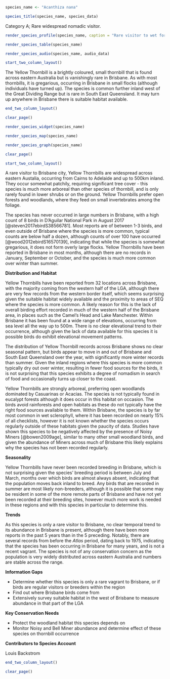 ```r
species_name <- "Acanthiza nana"
```

```r
species_title(species_name, species_data)
```

Category A; Rare widespread nomadic visitor.

```r
render_species_profile(species_name, caption = "Rare visitor to wet forests across Brisbane. More records over winter, suggesting seasonal movements into the region, but very sporadic abundance year-by-year. Not of any conservation in Brisbane or across Australia.")
```

```r
render_species_table(species_name)
```

```r
render_species_audio(species_name, audio_data)
```

```r
start_two_column_layout()
```

The Yellow Thornbill is a brightly coloured, small thornbill that is found across eastern Australia but is vanishingly rare in Brisbane. As with most thornbills, it is gregarious, occurring in Brisbane in small flocks (although individuals have turned up). The species is common further inland west of the Great Dividing Range but is rare in South East Queensland. It may turn up anywhere in Brisbane there is suitable habitat available.

```r
end_two_column_layout()
```

```r
clear_page()
```

```r
render_species_widget(species_name)
```

```r
render_species_map(species_name)
```

```r
render_species_graph(species_name)
```

```r
clear_page()
```

```r
start_two_column_layout()
```

A rare visitor to Brisbane city, Yellow Thornbills are widespread across eastern Austalia, occurring from Cairns to Adelaide and up to 500km inland. They occur somewhat patchily, requiring significant tree cover - this species is much more arboreal than other species of thornbill, and is only rarely found in lower shrubs or on the ground. Yellow Thornbills prefer open forests and woodlands, where they feed on small invertebrates among the foliage.

The species has never occurred in large numbers in Brisbane, with a high count of 8 birds in D'Aguilar National Park in August 2017 [@steven2017ebirdS38566781]. Most reports are of between 1-3 birds, and even outside of Brisbane where the species is more common, typical counts are below half a dozen, although counts of over 100 have occurred [@wood2012ebirdS16570139], indicating that while the species is somewhat gregarious, it does not form overly large flocks. Yellow Thornbills have been reported in Brisbane in most months, although there are no records in January, September or October, and the species is much more common over winter than summer.

**Distribution and Habitat**

Yellow Thornbills have been reported from 32 locations across Brisbane, with the majority coming from the western half of the LGA, although there are very few records from the western border itself, which seems surprising given the suitable habitat widely available and the proximity to areas of SEQ where the species is more common. A likely reason for this is the lack of overall birding effort recorded in much of the western half of the Brisbane area, in places such as the Camel's Head and Lake Manchester. Within Brisbane it has been found at a wide range of elevations, occurring from sea level all the way up to 500m. There is no clear elevational trend to their occurrence, although given the lack of data available for this species it is possible birds do exhibit elevational movement patterns.

The distribution of Yellow Thornbill records across Brisbane shows no clear seasonal pattern, but birds appear to move in and out of Brisbane and South East Queensland over the year, with significantly more winter records than summer. Given the inland regions where this species is more common typically dry out over winter, resulting in fewer food sources for the birds, it is not surprising that this species exhibits a degree of nomadism in search of food and occasionally turns up closer to the coast.

Yellow Thornbills are strongly arboreal, preferring open woodlands dominated by Casuarinas or Acacias. The species is not typically found in eucalypt forests although it does occur in this habitat on occasion. The birds avoid rainforests and open habitats as these do not typically have the right food sources available to them. Within Brisbane, the species is by far most common in wet sclerophyll, where it has been recorded on nearly 15% of all checklists, however it is not known whether the species occurs regularly outside of these habitats given the paucity of data. Studies have shown this species to be negatively affected by the presence of Noisy Miners [@bowen2009age], similar to many other small woodland birds, and given the abundance of Miners across much of Brisbane this likely explains why the species has not been recorded regularly.

**Seasonality**

Yellow Thornbills have never been recorded breeding in Brisbane, which is not surprising given the species' breeding period is between July and March, months over which birds are almost always absent, indicating that the population moves back inland to breed. Any birds that are recorded in summer are most likely non-breeders, although it is possible that some may be resident in some of the more remote parts of Brisbane and have not yet been recorded at their breeding sites, however much more work is needed in these regions and with this species in particular to determine this.

**Trends**

As this species is only a rare visitor to Brisbane, no clear temporal trend to its abundance in Brisbane is present, although there have been more reports in the past 5 years than in the 5 preceding. Notably, there are several records from before the _Atlas_ period, dating back to 1975, indicating that the species has been occurring in Brisbane for many years, and is not a recent vagrant. The species is not of any conservation concern as the population is very widely distributed across eastern Australia and numbers are stable across the range.

**Information Gaps**

- Determine whether this species is only a rare vagrant to Brisbane, or if birds are regular visitors or breeders within the region
- Find out where Brisbane birds come from
- Extensively survey suitable habitat in the west of Brisbane to measure abundance in that part of the LGA

**Key Conservation Needs**

- Protect the woodland habitat this species depends on
- Monitor Noisy and Bell Miner abundance and determine effect of these species on thornbill occurrence

**Contributors to Species Account**

Louis Backstrom

```r
end_two_column_layout()
```

```r
clear_page()
```
